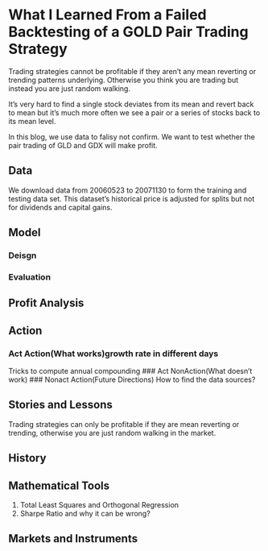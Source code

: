 # What I Learned From a Failed Backtesting of a GOLD Pair Trading Strategy

Trading strategies cannot be profitable if they aren't any mean reverting
or trending patterns underlying.
Otherwise you think you are trading but instead you are just random walking.

It's very hard to find a single stock deviates from its mean and revert
back to mean but it's much more often we see a pair or a series of stocks
back to its mean level.

In this blog, we use data to falisy not confirm. We want to test whether the 
pair trading of GLD and GDX will make profit.

## Data
We download data from 20060523 to 20071130 to form the training and testing data set.
This dataset's historical price is adjusted for splits but not for dividends and capital gains.

## Model
### Deisgn

### Evaluation
## Profit Analysis

## Action
### Act Action(What works)growth rate in different days

Tricks to compute annual compounding 
### Act NonAction(What doesn't work)
### Nonact Action(Future Directions)
How to find the data sources? 

## Stories and Lessons
Trading strategies can only be profitable if they are mean reverting or trending,
otherwise you are just random walking in the market.


## History

## Mathematical Tools
1. Total Least Squares and Orthogonal Regression
2. Sharpe Ratio and why it can be wrong?

## Markets and Instruments

